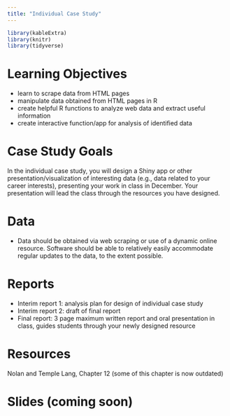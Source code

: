 ```yaml
---
title: "Individual Case Study"
---
```


```r
library(kableExtra)
library(knitr)
library(tidyverse)
```


# Learning Objectives

- learn to scrape data from HTML pages
- manipulate data obtained from HTML pages in R
- create helpful R functions to analyze web data and extract useful information
- create interactive function/app for analysis of identified data

# Case Study Goals

In the individual case study, you will design a Shiny app or other presentation/visualization of interesting data (e.g., data related to your career interests), presenting your work in class in December. Your presentation will lead the class through the resources you have designed.




# Data

- Data should be obtained via web scraping or use of a dynamic online resource. Software should be able to relatively easily accommodate regular updates to the data, to the extent possible.

# Reports

- Interim report 1: analysis plan for design of individual case study
- Interim report 2: draft of final report
- Final report: 3 page maximum written report and oral presentation in class, guides students through your newly designed resource


# Resources

Nolan and Temple Lang, Chapter 12 (some of this chapter is now outdated)


# Slides (coming soon)

<!---
[Duke Databank for Cardiovascular Disease](decks/cs_indiv_1_deck.html)

[Exploratory Web Scraping: Jiurui based on sections through 12.3](decks/cs_indiv_2_deck.html)

[Web Scraping and Analysis: Jiurui based on 12.4-12.9](decks/cs_indiv_3_deck.html)

--->


